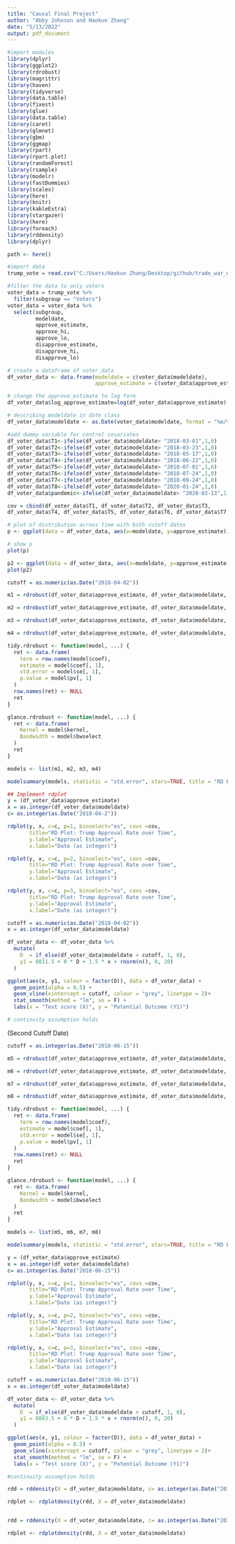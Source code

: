 ```yaml
---
title: "Causal Final Project"
author: "Abby Johnson and Haokun Zhang"
date: "5/13/2022"
output: pdf_document
---
```


```r
#import modules
library(dplyr)
library(ggplot2)
library(rdrobust)
library(magrittr)
library(haven)
library(tidyverse)
library(data.table)
library(fixest)
library(glue)
library(data.table)
library(caret)
library(glmnet)
library(gbm)
library(ggmap)
library(rpart)
library(rpart.plot)
library(randomForest)
library(rsample)
library(modelr)
library(fastDummies)
library(scales)
library(here)
library(knitr)
library(kableExtra)
library(stargazer)
library(here)
library(foreach)
library(rddensity)
library(dplyr)

path <- here()
```

```r
#import data
trump_vote = read.csv("C:/Users/Haokun Zhang/Desktop/github/trade_war_effects/data/approval_topline.csv")

#filter the data to only voters
voter_data = trump_vote %>%
  filter(subgroup == "Voters")
voter_data = voter_data %>%
  select(subgroup, 
         modeldate, 
         approve_estimate, 
         approve_hi, 
         approve_lo, 
         disapprove_estimate, 
         disapprove_hi, 
         disapprove_lo) 

# create a dataframe of voter_data
df_voter_data <- data.frame(modeldate = c(voter_data$modeldate), 
                            approve_estimate = c(voter_data$approve_estimate))

# change the approve_estimate to log form
df_voter_data$log_approve_estimate=log(df_voter_data$approve_estimate)

# describing modeldate in date class
df_voter_data$modeldate <- as.Date(voter_data$modeldate, format = "%m/%d/%Y")

#add dummy variable for control covariates
df_voter_data$T1<-ifelse(df_voter_data$modeldate> "2018-03-01",1,0)
df_voter_data$T2<-ifelse(df_voter_data$modeldate> "2018-03-23",1,0)
df_voter_data$T3<-ifelse(df_voter_data$modeldate> "2018-05-17",1,0)
df_voter_data$T4<-ifelse(df_voter_data$modeldate> "2018-06-22",1,0)
df_voter_data$T5<-ifelse(df_voter_data$modeldate> "2018-07-01",1,0)
df_voter_data$T6<-ifelse(df_voter_data$modeldate> "2018-07-24",1,0)
df_voter_data$T7<-ifelse(df_voter_data$modeldate> "2018-09-24",1,0)
df_voter_data$T8<-ifelse(df_voter_data$modeldate> "2020-01-24",1,0)
df_voter_data$pandemic<-ifelse(df_voter_data$modeldate> "2020-03-13",1,0)

cov = cbind(df_voter_data$T1, df_voter_data$T2, df_voter_data$T3,
df_voter_data$T4, df_voter_data$T5, df_voter_data$T6, df_voter_data$T7, df_voter_data$T8, df_voter_data$pandemic)

# plot of distribution across time with both cutoff dates
p <- ggplot(data = df_voter_data, aes(x=modeldate, y=approve_estimate)) + geom_line() + scale_x_date(date_labels = "%Y/%m/%d") + geom_vline(xintercept = as.Date("2018-04-02"), color = "red")

# show p
plot(p)

p2 <- ggplot(data = df_voter_data, aes(x=modeldate, y=approve_estimate)) + geom_line() + scale_x_date(date_labels = "%Y/%m/%d") + geom_vline(xintercept = as.Date("2018-06-15"), color = "red")
plot(p2)
```

```r
cutoff = as.numeric(as.Date("2018-04-02"))

m1 = rdrobust(df_voter_data$approve_estimate, df_voter_data$modeldate, kernel = "triangular", p =1, bwselect = "mserd", c= cutoff, all=TRUE)

m2 = rdrobust(df_voter_data$approve_estimate, df_voter_data$modeldate, kernel = "triangular", p =1, bwselect = "mserd", c= cutoff, all=TRUE, covs = cov)

m3 = rdrobust(df_voter_data$approve_estimate, df_voter_data$modeldate, kernel = "triangular", p =2, bwselect = "mserd", c= cutoff, all = TRUE)

m4 = rdrobust(df_voter_data$approve_estimate, df_voter_data$modeldate, kernel = "triangular", p =2, bwselect = "mserd", all=TRUE, c= cutoff, covs = cov)

```

```r
tidy.rdrobust <- function(model, ...) {
  ret <- data.frame(
    term = row.names(model$coef),
    estimate = model$coef[, 1],
    std.error = model$se[, 1],
    p.value = model$pv[, 1]
  )
  row.names(ret) <- NULL
  ret
}

glance.rdrobust <- function(model, ...) {
  ret <- data.frame(
    Kernel = model$kernel,
    Bandwidth = model$bwselect
  )
  ret
}

models <- list(m1, m2, m3, m4)

modelsummary(models, statistic = "std.error", stars=TRUE, title = "RD Estimates for Approval Rate after U.S. Tariffs")

```

```r

## Implement rdplot 
y = (df_voter_data$approve_estimate)
x = as.integer(df_voter_data$modeldate)
c= as.integer(as.Date("2018-04-2"))

rdplot(y, x, c=c, p=1, binselect="es", covs =cov,
       title="RD Plot: Trump Approval Rate over Time", 
       y.label="Approval Estimate",
       x.label="Date (as integer)")

rdplot(y, x, c=c, p=2, binselect="es", covs =cov,
       title="RD Plot: Trump Approval Rate over Time", 
       y.label="Approval Estimate",
       x.label="Date (as integer)")

rdplot(y, x, c=c, p=3, binselect="es", covs =cov,
       title="RD Plot: Trump Approval Rate over Time", 
       y.label="Approval Estimate",
       x.label="Date (as integer)")
```

```r
cutoff = as.numeric(as.Date("2018-04-02"))
x = as.integer(df_voter_data$modeldate)

df_voter_data <- df_voter_data %>% 
  mutate(
    D  = if_else(df_voter_data$modeldate > cutoff, 1, 0),
    y1 = 8811.5 + 0 * D + 1.5 * x + rnorm(n(), 0, 20)
  )

ggplot(aes(x, y1, colour = factor(D)), data = df_voter_data) +
  geom_point(alpha = 0.5) +
  geom_vline(xintercept = cutoff, colour = "grey", linetype = 2)+
  stat_smooth(method = "lm", se = F) +
  labs(x = "Test score (X)", y = "Potential Outcome (Y1)")

# continuity assumption holds
```


(Second Cutoff Date)

```r
cutoff = as.integer(as.Date("2018-06-15"))

m5 = rdrobust(df_voter_data$approve_estimate, df_voter_data$modeldate, kernel = "triangular", p =1, bwselect = "mserd", c= cutoff, all=TRUE)

m6 = rdrobust(df_voter_data$approve_estimate, df_voter_data$modeldate, kernel = "triangular", p =1, bwselect = "mserd", c= cutoff, all=TRUE, covs = cov)

m7 = rdrobust(df_voter_data$approve_estimate, df_voter_data$modeldate, kernel = "triangular", p =2, bwselect = "mserd", c= cutoff, all = TRUE)

m8 = rdrobust(df_voter_data$approve_estimate, df_voter_data$modeldate, kernel = "triangular", p =2, bwselect = "mserd", all=TRUE, c= cutoff, covs = cov)
```

```r
tidy.rdrobust <- function(model, ...) {
  ret <- data.frame(
    term = row.names(model$coef),
    estimate = model$coef[, 1],
    std.error = model$se[, 1],
    p.value = model$pv[, 1]
  )
  row.names(ret) <- NULL
  ret
}

glance.rdrobust <- function(model, ...) {
  ret <- data.frame(
    Kernel = model$kernel,
    Bandwidth = model$bwselect
  )
  ret
}

models <- list(m5, m6, m7, m8)

modelsummary(models, statistic = "std.error", stars=TRUE, title = "RD Estimates for Approval Rate after China Tariffs")

```


```r
y = (df_voter_data$approve_estimate)
x = as.integer(df_voter_data$modeldate)
c= as.integer(as.Date("2018-06-15"))

rdplot(y, x, c=c, p=1, binselect="es", covs =cov,
       title="RD Plot: Trump Approval Rate over Time", 
       y.label="Approval Estimate",
       x.label="Date (as integer)")

rdplot(y, x, c=c, p=2, binselect="es", covs =cov,
       title="RD Plot: Trump Approval Rate over Time", 
       y.label="Approval Estimate",
       x.label="Date (as integer)")

rdplot(y, x, c=c, p=3, binselect="es", covs =cov,
       title="RD Plot: Trump Approval Rate over Time", 
       y.label="Approval Estimate",
       x.label="Date (as integer)")
```

```r
cutoff = as.numeric(as.Date("2018-06-15"))
x = as.integer(df_voter_data$modeldate)

df_voter_data <- df_voter_data %>% 
  mutate(
    D  = if_else(df_voter_data$modeldate > cutoff, 1, 0),
    y1 = 8803.5 + 0 * D + 1.5 * x + rnorm(n(), 0, 20)
  )

ggplot(aes(x, y1, colour = factor(D)), data = df_voter_data) +
  geom_point(alpha = 0.5) +
  geom_vline(xintercept = cutoff, colour = "grey", linetype = 2)+
  stat_smooth(method = "lm", se = F) +
  labs(x = "Test score (X)", y = "Potential Outcome (Y1)")

#continuity assumption holds
```

```r
rdd = rddensity(X = df_voter_data$modeldate, c= as.integer(as.Date("2018-04-02")), bwselect = "each", p=1, all = TRUE, kernel = "triangular")

rdplot <- rdplotdensity(rdd, X = df_voter_data$modeldate)


rdd = rddensity(X = df_voter_data$modeldate, c= as.integer(as.Date("2018-06-15")), bwselect = "each", p=1, all = TRUE, kernel = "triangular")

rdplot <- rdplotdensity(rdd, X = df_voter_data$modeldate)

```





